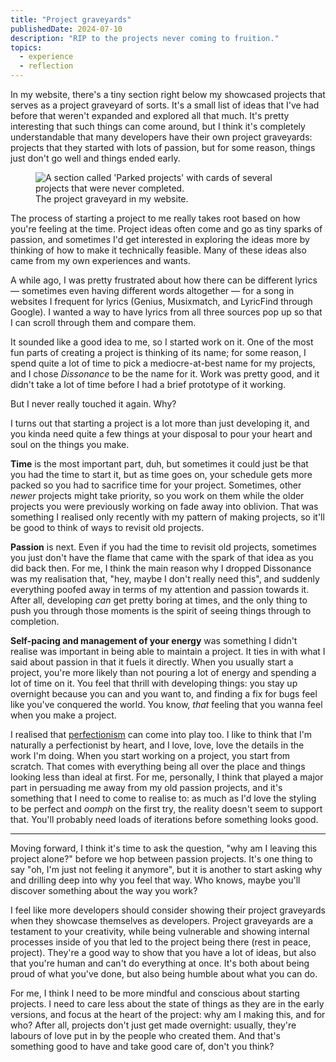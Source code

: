 ```yaml
---
title: "Project graveyards"
publishedDate: 2024-07-10
description: "RIP to the projects never coming to fruition."
topics:
  - experience
  - reflection
---
```


In my website, there's a tiny section right below my showcased projects that serves as a project graveyard of sorts. It's a small list of ideas that I've had before that weren't expanded and explored all that much. It's pretty interesting that such things can come around, but I think it's completely understandable that many developers have their own project graveyards: projects that they started with lots of passion, but for some reason, things just don't go well and things ended early.

<figure>
  <img
    src="/images/project-graveyards/001.png"
    alt="A section called 'Parked projects' with cards of several projects that were never completed."
  />
  <figcaption>The project graveyard in my website.</figcaption>
</figure>

The process of starting a project to me really takes root based on how you're feeling at the time. Project ideas often come and go as tiny sparks of passion, and sometimes I'd get interested in exploring the ideas more by thinking of how to make it technically feasible. Many of these ideas also came from my own experiences and wants.

A while ago, I was pretty frustrated about how there can be different lyrics — sometimes even having different words altogether — for a song in websites I frequent for lyrics (Genius, Musixmatch, and LyricFind through Google). I wanted a way to have lyrics from all three sources pop up so that I can scroll through them and compare them.

It sounded like a good idea to me, so I started work on it. One of the most fun parts of creating a project is thinking of its name; for some reason, I spend quite a lot of time to pick a mediocre-at-best name for my projects, and I chose _Dissonance_ to be the name for it. Work was pretty good, and it didn't take a lot of time before I had a brief prototype of it working.

But I never really touched it again. Why?

I turns out that starting a project is a lot more than just developing it, and you kinda need quite a few things at your disposal to pour your heart and soul on the things you make.

**Time** is the most important part, duh, but sometimes it could just be that you had the time to start it, but as time goes on, your schedule gets more packed so you had to sacrifice time for your project. Sometimes, other _newer_ projects might take priority, so you work on them while the older projects you were previously working on fade away into oblivion. That was something I realised only recently with my pattern of making projects, so it'll be good to think of ways to revisit old projects.

**Passion** is next. Even if you had the time to revisit old projects, sometimes you just don't have the flame that came with the spark of that idea as you did back then. For me, I think the main reason why I dropped Dissonance was my realisation that, "hey, maybe I don't really need this", and suddenly everything poofed away in terms of my attention and passion towards it. After all, developing _can_ get pretty boring at times, and the only thing to push you through those moments is the spirit of seeing things through to completion.

**Self-pacing and management of your energy** was something I didn't realise was important in being able to maintain a project. It ties in with what I said about passion in that it fuels it directly. When you usually start a project, you're more likely than not pouring a lot of energy and spending a lot of time on it. You feel that thrill with developing things: you stay up overnight because you can and you want to, and finding a fix for bugs feel like you've conquered the world. You know, _that_ feeling that you wanna feel when you make a project.

I realised that [perfectionism](/posts/in-strive-for-perfection) can come into play too. I like to think that I'm naturally a perfectionist by heart, and I love, love, love the details in the work I'm doing. When you start working on a project, you start from scratch. That comes with everything being all over the place and things looking less than ideal at first. For me, personally, I think that played a major part in persuading me away from my old passion projects, and it's something that I need to come to realise to: as much as I'd love the styling to be perfect and _oomph_ on the first try, the reality doesn't seem to support that. You'll probably need loads of iterations before something looks good.

---

Moving forward, I think it's time to ask the question, "why am I leaving this project alone?" before we hop between passion projects. It's one thing to say "oh, I'm just not feeling it anymore", but it is another to start asking why and drilling deep into why you feel that way. Who knows, maybe you'll discover something about the way you work?

I feel like more developers should consider showing their project graveyards when they showcase themselves as developers. Project graveyards are a testament to your creativity, while being vulnerable and showing internal processes inside of you that led to the project being there (rest in peace, project). They're a good way to show that you have a lot of ideas, but also that you're human and can't do everything at once. It's both about being proud of what you've done, but also being humble about what you can do.

For me, I think I need to be more mindful and conscious about starting projects. I need to care less about the state of things as they are in the early versions, and focus at the heart of the project: why am I making this, and for who? After all, projects don't just get made overnight: usually, they're labours of love put in by the people who created them. And that's something good to have and take good care of, don't you think?
